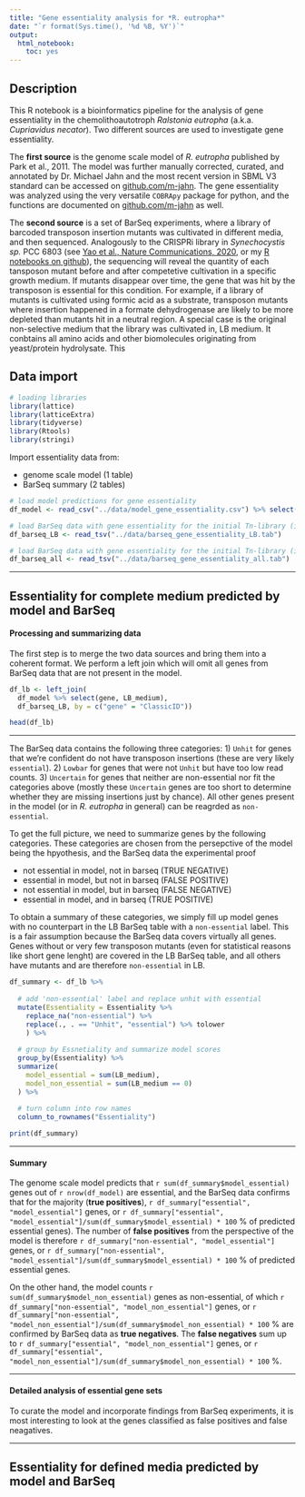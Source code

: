 ```yaml
---
title: "Gene essentiality analysis for *R. eutropha*"
date: "`r format(Sys.time(), '%d %B, %Y')`"
output:
  html_notebook:
    toc: yes
---
```



## Description

This R notebook is a bioinformatics pipeline for the analysis of gene essentiality in the chemolithoautotroph *Ralstonia eutropha* (a.k.a. *Cupriavidus necator*). Two different sources are used to investigate gene essentiality. 

The **first source** is the genome scale model of *R. eutropha* published by Park et al., 2011. The model was further manually corrected, curated, and annotated by Dr. Michael Jahn and the most recent version in SBML V3 standard can be accessed on  [github.com/m-jahn](https://github.com/m-jahn/genome-scale-models). The gene essentiality was analyzed using the very versatile `COBRApy` package for python, and the functions are documented on [github.com/m-jahn](https://github.com/m-jahn/genome-scale-models/blob/master/Ralstonia_eutropha/essentiality_analysis.py) as well.

The **second source** is a set of BarSeq experiments, where a library of barcoded transposon insertion mutants was cultivated in different media, and then sequenced. Analogously to the CRISPRi library in *Synechocystis sp.* PCC 6803 (see [Yao et al., Nature Communications, 2020](https://www.nature.com/articles/s41467-020-15491-7), or my  [R notebooks on github](https://github.com/m-jahn/R-notebooks)), the sequencing will reveal the quantity of each tansposon mutant before and after competetive cultivation in a specific growth medium. If mutants disappear over time, the gene that was hit by the transposon is essential for this condition. For example, if a library of mutants is cultivated using formic acid as a substrate, transposon mutants where insertion happened in a formate dehydrogenase are likely to be more depleted than mutants hit in a neutral region. A special case is the original non-selective medium that the library was cultivated in, LB medium. It conbtains all amino acids and other biomolecules originating from yeast/protein hydrolysate. This 

## Data import

```r
# loading libraries
library(lattice)
library(latticeExtra)
library(tidyverse)
library(Rtools)
library(stringi)
```

Import essentiality data from:

 - genome scale model (1 table)
 - BarSeq summary (2 tables)

```r
# load model predictions for gene essentiality
df_model <- read_csv("../data/model_gene_essentiality.csv") %>% select(-X1)

# load BarSeq data with gene essentiality for the initial Tn-library (in LB medium)
df_barseq_LB <- read_tsv("../data/barseq_gene_essentiality_LB.tab")

# load BarSeq data with gene essentiality for the initial Tn-library (in LB medium)
df_barseq_all <- read_tsv("../data/barseq_gene_essentiality_all.tab")
```

-----

## Essentiality for complete medium predicted by model and BarSeq

#### Processing and summarizing data

The first step is to merge the two data sources and bring them into a coherent format. We perform a left join which will omit all genes from BarSeq data that are not present in the model.

```r
df_lb <- left_join(
  df_model %>% select(gene, LB_medium), 
  df_barseq_LB, by = c("gene" = "ClassicID"))

head(df_lb)
```

-----

The BarSeq data contains the following three categories: 1) `Unhit` for genes that we're confident do not have transposon insertions (these are very likely `essential`). 2) `Lowbar` for genes that were not `Unhit` but have too low read counts. 3) `Uncertain` for genes that neither are non-essential nor fit the categories above (mostly these `Uncertain` genes are too short to determine whether they are missing insertions just by chance). All other genes present in the model (or in *R. eutropha* in general) can be reagrded as `non-essential`.


To get the full picture, we need to summarize genes by the following categories. These categories are chosen from the persepctive of the model being the hpyothesis, and the BarSeq data the experimental proof

  - not essential in model, not in barseq (TRUE NEGATIVE)
  - essential in model, but not in barseq (FALSE POSITIVE)
  - not essential in model, but in barseq (FALSE NEGATIVE)
  - essential in model, and in barseq     (TRUE POSITIVE)

To obtain a summary of these categories, we simply fill up model genes with no counterpart in the LB BarSeq table with a `non-essential` label. This is a fair assumption because the BarSeq data covers virtually all genes. Genes without or very few transposon mutants (even for statistical reasons like short gene lenght) are covered in the LB BarSeq table, and all others have mutants and are therefore `non-essential` in LB.


```r
df_summary <- df_lb %>%
  
  # add 'non-essential' label and replace unhit with essential
  mutate(Essentiality = Essentiality %>% 
    replace_na("non-essential") %>%
    replace(., . == "Unhit", "essential") %>% tolower
    ) %>%
  
  # group by Essnetiality and summarize model scores
  group_by(Essentiality) %>%
  summarize(
    model_essential = sum(LB_medium),
    model_non_essential = sum(LB_medium == 0)
  ) %>%
  
  # turn column into row names
  column_to_rownames("Essentiality")

print(df_summary)
```

-----

#### Summary

The genome scale model predicts that `r sum(df_summary$model_essential)` genes out of `r nrow(df_model)` are essential, and the BarSeq data confirms that for the majority (**true positives**), `r df_summary["essential", "model_essential"]` genes, or `r df_summary["essential", "model_essential"]/sum(df_summary$model_essential) * 100` % of predicted essential genes). The number of **false positives** from the perspective of the model is therefore `r df_summary["non-essential", "model_essential"]` genes, or `r df_summary["non-essential", "model_essential"]/sum(df_summary$model_essential) * 100` % of predicted essential genes.

On the other hand, the model counts `r sum(df_summary$model_non_essential)` genes as non-essential, of which `r df_summary["non-essential", "model_non_essential"]` genes, or `r df_summary["non-essential", "model_non_essential"]/sum(df_summary$model_non_essential) * 100` % are confirmed by BarSeq data as **true negatives**. The **false negatives** sum up to `r df_summary["essential", "model_non_essential"]` genes, or `r df_summary["essential", "model_non_essential"]/sum(df_summary$model_non_essential) * 100` %.

-----

#### Detailed analysis of essential gene sets

To curate the model and incorporate findings from BarSeq experiments, it is most interesting to look at the genes classified as false positives and false neagatives. 


-----

## Essentiality for defined media predicted by model and BarSeq






